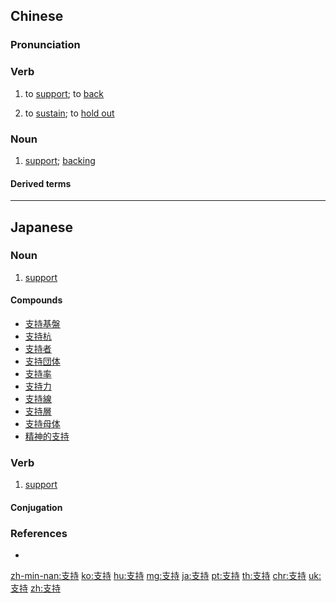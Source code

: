 ==Chinese==
{{zh-forms}}

===Pronunciation===
{{zh-pron
|m=zhīchí
|c=zi1 ci4
|h=pfs=chṳ̂-chhṳ̀
|ma=Zh-zhichí.ogg
|mn=chi-chhî/qz,xm:ki-chhî
|cat=n,v
}}

===Verb===
{{zh-verb}}

# to [[support]]; to [[back]]
#: {{zh-x|大多數 人 對 提案 持 支持 意見。|Most people expressed '''support''' for the proposal.}}
# to [[sustain]]; to [[hold out]]

===Noun===
{{zh-noun}}

# [[support]]; [[backing]]

====Derived terms====
{{zh-der|精神支持|支持者}}

{{zh-cat|Elementary}}

----

==Japanese==
{{ja-kanjitab|し|じ|yomi=on}}

===Noun===
{{ja-noun|しじ}}

# [[support]]
#: {{ja-usex|'''支持'''を得る|'''しじ''' を える|to gain '''support'''}}
#: {{ja-usex|'''支持'''を失う|'''しじ''' を うしなう|to lose '''support'''}}

====Compounds====
* [[支持基盤]]
* [[支持杭]]
* [[支持者]]
* [[支持団体]]
* [[支持率]]
* [[支持力]]
* [[支持線]]
* [[支持層]]
* [[支持母体]]
* [[精神的支持]]

===Verb===
{{ja-verb-suru|しじ}}

# [[support]]
#: {{ja-usex|動議を'''支持'''する|どうぎ を '''しじ''' する|to '''second''' a motion}}

====Conjugation====
{{ja-suru|しじ}}

===References===
* {{R:OxfordJapanese}}

[[zh-min-nan:支持]]
[[ko:支持]]
[[hu:支持]]
[[mg:支持]]
[[ja:支持]]
[[pt:支持]]
[[th:支持]]
[[chr:支持]]
[[uk:支持]]
[[zh:支持]]